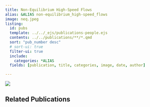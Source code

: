 ```yaml
---
title: Non-Equilibrium High-Speed Flows
alias: &ALIAS non-equilibrium_high-speed_flows
image: neq.jpeg
listing:
  id: pubs
  template: ../../_ejs/publications-people.ejs 
  contents: ../../publications/**/*.qmd
  sort: "pub_number desc"
  # sort-ui: true
  filter-ui: true
  include:
    categories: *ALIAS
  fields: [publication, title, categories, image, date, author]

---
```

![](neq.jpeg)

## Related Publications

:::{#pubs}
:::

